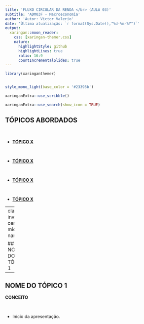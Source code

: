 ```yaml
---
title: 'FLUXO CIRCULAR DA RENDA </br> (AULA 03)'
subtitle: 'ADM03F - Macroeconomia'
author: 'Autor: Victor Valerio'
date: 'Última atualização: `r format(Sys.Date(),"%d-%m-%Y")`'
output:
  xaringan::moon_reader:
    css: [xaringan-themer.css]
    nature:
      highlightStyle: github
      highlightLines: true
      ratio: 16:9
      countIncrementalSlides: true
---
```


```r


library(xaringanthemer)


style_mono_light(base_color = '#23395b')


```


```r


xaringanExtra::use_scribble()

xaringanExtra::use_search(show_icon = TRUE)


```


## TÓPICOS ABORDADOS


</br>


- [**TÓPICO X**](#)


</br>


- [**TÓPICO X**](#)


</br>


- [**TÓPICO X**](#)


</br>


- [**TÓPICO X**](#)


---
class: inverse, center, middle 
name: 


## NOME DO TÓPICO 1


---
<div style="text-align: justify">


## NOME DO TÓPICO 1


**CONCEITO**


</br>


- Início da apresentação.
